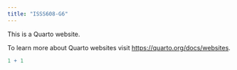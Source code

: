 ```yaml
---
title: "ISSS608-G6"
---
```


This is a Quarto website.

To learn more about Quarto websites visit <https://quarto.org/docs/websites>.

```r
1 + 1
```
